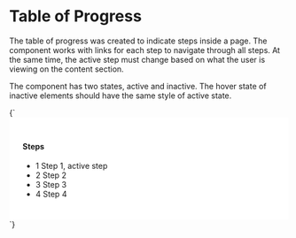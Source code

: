 
<Meta title="Navigation/Table of Progress" />

# Table of Progress

The table of progress was created to indicate steps inside a page. The component
works with links for each step to navigate through all steps. At the same time,
the active step must change based on what the user is viewing on the content
section.

The component has two states, active and inactive. The hover state of inactive
elements should have the same style of active state.

<Preview>
  <Story name="Default" parameters={{
    design: figmaConfig('6990%3A133')
  }}>{`
    <style>
      .top-container {
        background: #ffffff;
        padding: 24px;
      }
    </style>
    <div class="table-of-progress top-container">
      <h4 class="step-header">Steps</h4>
      <ul>
        <li class="step">
          <a class="link">
            <span class="number is-active">1</span>
            <span class="name">Step 1, active step</span>
          </a>
        </li>
        <li class="step">
          <a class="link">
            <span class="number">2</span>
            <span class="name">Step 2</span>
          </a>
        </li>
        <li class="step">
          <a class="link">
            <span class="number">3</span>
            <span class="name">Step 3</span>
          </a>
        </li>
        <li class="step">
          <a class="link">
            <span class="number">4</span>
            <span class="name">Step 4</span>
          </a>
        </li>
      </ul>
    </div>
  `}</Story>
</Preview>
